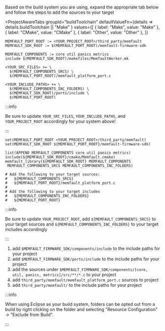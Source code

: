 
Based on the build system you are using, expand the appropriate tab below and
follow the steps to add the sources to your target

<ProjectAwareTabs
  groupId="buildToolchain"
  defaultValueFn={details => details.buildToolchain || "Make" }
  values={[
    { label: "Make", value: "Make" },
    { label: "CMake", value: "CMake" },
    { label: "Other", value: "Other" },
  ]}
>
  <TabItem value="Make">

```
MEMFAULT_PORT_ROOT := <YOUR_PROJECT_ROOT>/third_party/memfault
MEMFAULT_SDK_ROOT := $(MEMFAULT_PORT_ROOT)/memfault-firmware-sdk

MEMFAULT_COMPONENTS := core util panics metrics
include $(MEMFAULT_SDK_ROOT)/makefiles/MemfaultWorker.mk

<YOUR_SRC_FILES> += \
  $(MEMFAULT_COMPONENTS_SRCS) \
  $(MEMFAULT_PORT_ROOT)/memfault_platform_port.c

<YOUR_INCLUDE_PATHS> += \
  $(MEMFAULT_COMPONENTS_INC_FOLDERS) \
  $(MEMFAULT_SDK_ROOT)/ports/include \
  $(MEMFAULT_PORT_ROOT)
```

:::info

Be sure to update `YOUR_SRC_FILES`, `YOUR_INCLUDE_PATHS`, and
`YOUR_PROJECT_ROOT` accordingly for your system above!

:::

  </TabItem>
  <TabItem value="CMake">

```
set(MEMFAULT_PORT_ROOT <YOUR_PROJECT_ROOT>/third_party/memfault)
set(MEMFAULT_SDK_ROOT ${MEMFAULT_PORT_ROOT}/memfault-firmware-sdk)

list(APPEND MEMFAULT_COMPONENTS core util panics metrics)
include(${MEMFAULT_SDK_ROOT}/cmake/Memfault.cmake)
memfault_library(${MEMFAULT_SDK_ROOT} MEMFAULT_COMPONENTS
 MEMFAULT_COMPONENTS_SRCS MEMFAULT_COMPONENTS_INC_FOLDERS)

# Add the following to your target sources:
#   ${MEMFAULT_COMPONENTS_SRCS}
#   ${MEMFAULT_PORT_ROOT}/memfault_platform_port.c
#
# Add the following to your target includes
#   ${MEMFAULT_COMPONENTS_INC_FOLDERS}
#   ${MEMFAULT_PORT_ROOT}
```

:::info

Be sure to update `YOUR_PROJECT_ROOT`, add `${MEMFAULT_COMPONENTS_SRCS}` to your
target sources and `${MEMFAULT_COMPONENTS_INC_FOLDERS}` to your target includes
accordingly

:::

  </TabItem>
  <TabItem value="Other">

1. add `$MEMFAULT_FIRMWARE_SDK/components/include` to the include paths for your
   project
2. add `$MEMFAULT_FIRMWARE_SDK/ports/include` to the include paths for your
   project
3. add the sources under
   `$MEMFAULT_FIRMWARE_SDK/components/[core, util, panics, metrics]/src/**/*.c`
   to your project
4. add `third_party/memfault/memfault_platform_port.c` sources to project
5. add `third_party/memfault/` to the include paths for your project

:::info

When using Eclipse as your build system, folders can be opted out from a build
by right clicking on the folder and selecting "Resource Configuration" ->
"Exclude from Build".

:::

  </TabItem>
</ProjectAwareTabs>
